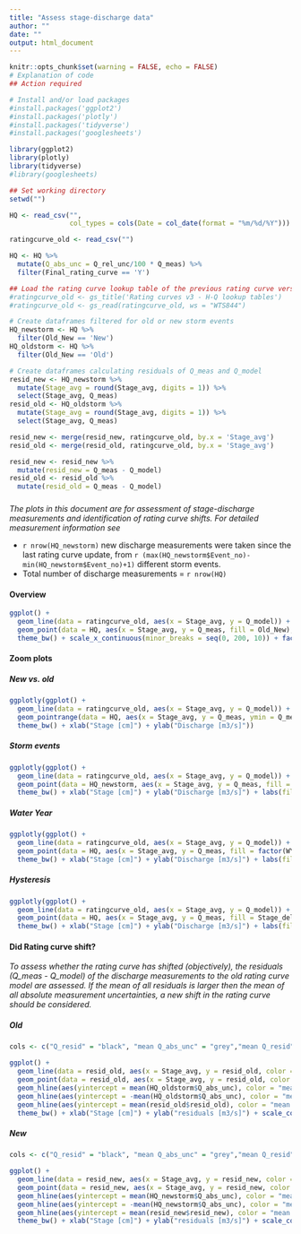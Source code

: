 ```yaml
---
title: "Assess stage-discharge data"
author: ""
date: ""
output: html_document
---
```


```r
knitr::opts_chunk$set(warning = FALSE, echo = FALSE)
# Explanation of code
## Action required

# Install and/or load packages
#install.packages('ggplot2')
#install.packages('plotly')
#install.packages('tidyverse')
#install.packages('googlesheets')

library(ggplot2)
library(plotly)
library(tidyverse)
#library(googlesheets)

## Set working directory
setwd("")

```

```r
HQ <- read_csv("", 
               col_types = cols(Date = col_date(format = "%m/%d/%Y")))

ratingcurve_old <- read_csv("")

HQ <- HQ %>% 
  mutate(Q_abs_unc = Q_rel_unc/100 * Q_meas) %>% 
  filter(Final_rating_curve == 'Y')

## Load the rating curve lookup table of the previous rating curve version. Adapt sheet title (gs_title) and tab name (gs_read). 
#ratingcurve_old <- gs_title('Rating curves v3 - H-Q lookup tables')
#ratingcurve_old <- gs_read(ratingcurve_old, ws = "WTS844")

# Create dataframes filtered for old or new storm events
HQ_newstorm <- HQ %>% 
  filter(Old_New == 'New')
HQ_oldstorm <- HQ %>% 
  filter(Old_New == 'Old')

# Create dataframes calculating residuals of Q_meas and Q_model
resid_new <- HQ_newstorm %>% 
  mutate(Stage_avg = round(Stage_avg, digits = 1)) %>% 
  select(Stage_avg, Q_meas)
resid_old <- HQ_oldstorm %>% 
  mutate(Stage_avg = round(Stage_avg, digits = 1)) %>% 
  select(Stage_avg, Q_meas)

resid_new <- merge(resid_new, ratingcurve_old, by.x = 'Stage_avg')
resid_old <- merge(resid_old, ratingcurve_old, by.x = 'Stage_avg')

resid_new <- resid_new %>% 
  mutate(resid_new = Q_meas - Q_model)
resid_old <- resid_old %>% 
  mutate(resid_old = Q_meas - Q_model)

```

### 

_The plots in this document are for assessment of stage-discharge measurements and identification of rating curve shifts. For detailed measurement information see []()_

* `r nrow(HQ_newstorm)` new discharge measurements were taken since the last rating curve update, from `r (max(HQ_newstorm$Event_no)-min(HQ_newstorm$Event_no)+1)` different storm events.
* Total number of discharge measurements = `r nrow(HQ)`


#### Overview

```r

ggplot() + 
  geom_line(data = ratingcurve_old, aes(x = Stage_avg, y = Q_model)) + 
  geom_point(data = HQ, aes(x = Stage_avg, y = Q_meas, fill = Old_New), shape = 21, size = 2) + 
  theme_bw() + scale_x_continuous(minor_breaks = seq(0, 200, 10)) + facet_grid(Old_New ~ .) + guides(fill = "none") + xlab("Stage [cm]") + ylab("Discharge [m3/s]")

```

#### Zoom plots {.tabset}

##### New vs. old
```r

ggplotly(ggplot() + 
  geom_line(data = ratingcurve_old, aes(x = Stage_avg, y = Q_model)) + 
  geom_pointrange(data = HQ, aes(x = Stage_avg, y = Q_meas, ymin = Q_meas - Q_abs_unc, ymax = Q_meas + Q_abs_unc, color = Old_New, Label = Event_no), size = 1.5) + 
  theme_bw() + xlab("Stage [cm]") + ylab("Discharge [m3/s]"))

```

##### Storm events
```r

ggplotly(ggplot() + 
  geom_line(data = ratingcurve_old, aes(x = Stage_avg, y = Q_model)) + 
  geom_point(data = HQ_newstorm, aes(x = Stage_avg, y = Q_meas, fill = factor(Event_no), Label = Event_no), shape = 21, size = 2) + 
  theme_bw() + xlab("Stage [cm]") + ylab("Discharge [m3/s]") + labs(fill = 'Storm event no.'))

```

##### Water Year
```r

ggplotly(ggplot() + 
  geom_line(data = ratingcurve_old, aes(x = Stage_avg, y = Q_model)) + 
  geom_point(data = HQ, aes(x = Stage_avg, y = Q_meas, fill = factor(WY), Label = Event_no), shape = 21, size = 2) + 
  theme_bw() + xlab("Stage [cm]") + ylab("Discharge [m3/s]") + labs(fill = 'WY'))

```

##### Hysteresis
```r

ggplotly(ggplot() + 
  geom_line(data = ratingcurve_old, aes(x = Stage_avg, y = Q_model)) + 
  geom_point(data = HQ, aes(x = Stage_avg, y = Q_meas, fill = Stage_delta, Label = Event_no), shape = 21, size = 2) + 
  theme_bw() + xlab("Stage [cm]") + ylab("Discharge [m3/s]") + labs(fill = 'Falling or rising limb'))

```

#### Did Rating curve shift? {.tabset}

_To assess whether the rating curve has shifted (objectively), the residuals (Q_meas - Q_model) of the discharge measurements to the old rating curve model are assessed. If the mean of all residuals is larger then the mean of all absolute measurement uncertainties, a new shift in the rating curve should be considered._

##### Old
```r
cols <- c("Q_resid" = "black", "mean Q_abs_unc" = "grey","mean Q_resid" = "red")

ggplot() + 
  geom_line(data = resid_old, aes(x = Stage_avg, y = resid_old, color = "Q_resid")) +
  geom_point(data = resid_old, aes(x = Stage_avg, y = resid_old, color = "Q_resid")) +
  geom_hline(aes(yintercept = mean(HQ_oldstorm$Q_abs_unc), color = "mean Q_abs_unc"), size = 1, show.legend = TRUE) +
  geom_hline(aes(yintercept = -mean(HQ_oldstorm$Q_abs_unc), color = "mean Q_abs_unc"), size = 1, show.legend = TRUE) + 
  geom_hline(aes(yintercept = mean(resid_old$resid_old), color = "mean Q_resid"), size = 1, show.legend = TRUE) + 
  theme_bw() + xlab("Stage [cm]") + ylab("residuals [m3/s]") + scale_color_manual(name = "", values = cols)

```

##### New
```r
cols <- c("Q_resid" = "black", "mean Q_abs_unc" = "grey","mean Q_resid" = "red")

ggplot() + 
  geom_line(data = resid_new, aes(x = Stage_avg, y = resid_new, color = "Q_resid")) +
  geom_point(data = resid_new, aes(x = Stage_avg, y = resid_new, color = "Q_resid")) +
  geom_hline(aes(yintercept = mean(HQ_newstorm$Q_abs_unc), color = "mean Q_abs_unc"), size = 1, show.legend = TRUE) +
  geom_hline(aes(yintercept = -mean(HQ_newstorm$Q_abs_unc), color = "mean Q_abs_unc"), size = 1, show.legend = TRUE) + 
  geom_hline(aes(yintercept = mean(resid_new$resid_new), color = "mean Q_resid"), size = 1, show.legend = TRUE) + 
  theme_bw() + xlab("Stage [cm]") + ylab("residuals [m3/s]") + scale_color_manual(name = "", values = cols)

```

